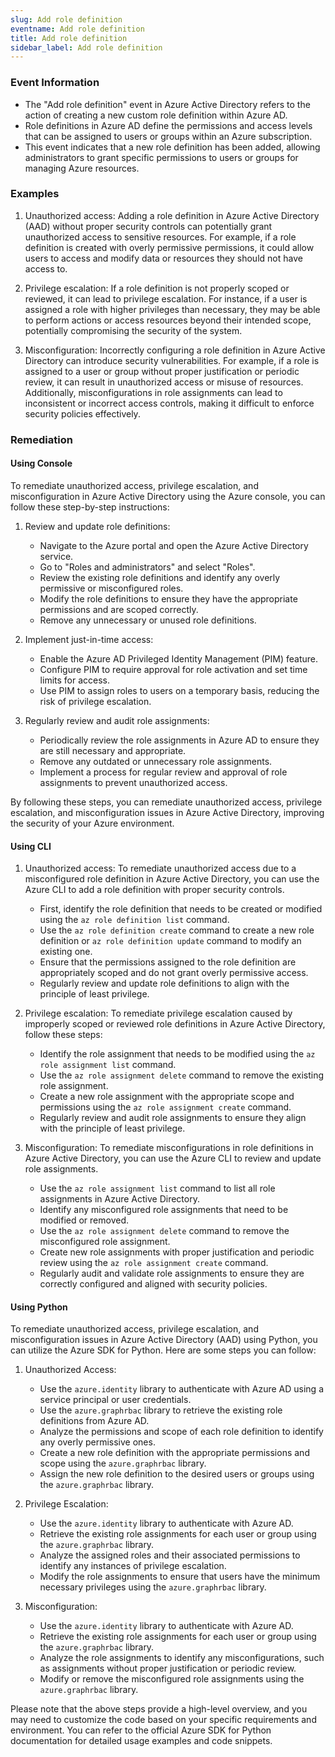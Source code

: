 ```yaml
--- 
slug: Add role definition
eventname: Add role definition
title: Add role definition
sidebar_label: Add role definition
---
```

                       
### Event Information

- The "Add role definition" event in Azure Active Directory refers to the action of creating a new custom role definition within Azure AD.
- Role definitions in Azure AD define the permissions and access levels that can be assigned to users or groups within an Azure subscription.
- This event indicates that a new role definition has been added, allowing administrators to grant specific permissions to users or groups for managing Azure resources.


### Examples

1. Unauthorized access: Adding a role definition in Azure Active Directory (AAD) without proper security controls can potentially grant unauthorized access to sensitive resources. For example, if a role definition is created with overly permissive permissions, it could allow users to access and modify data or resources they should not have access to.

2. Privilege escalation: If a role definition is not properly scoped or reviewed, it can lead to privilege escalation. For instance, if a user is assigned a role with higher privileges than necessary, they may be able to perform actions or access resources beyond their intended scope, potentially compromising the security of the system.

3. Misconfiguration: Incorrectly configuring a role definition in Azure Active Directory can introduce security vulnerabilities. For example, if a role is assigned to a user or group without proper justification or periodic review, it can result in unauthorized access or misuse of resources. Additionally, misconfigurations in role assignments can lead to inconsistent or incorrect access controls, making it difficult to enforce security policies effectively.

### Remediation

#### Using Console

To remediate unauthorized access, privilege escalation, and misconfiguration in Azure Active Directory using the Azure console, you can follow these step-by-step instructions:

1. Review and update role definitions:
   - Navigate to the Azure portal and open the Azure Active Directory service.
   - Go to "Roles and administrators" and select "Roles".
   - Review the existing role definitions and identify any overly permissive or misconfigured roles.
   - Modify the role definitions to ensure they have the appropriate permissions and are scoped correctly.
   - Remove any unnecessary or unused role definitions.

2. Implement just-in-time access:
   - Enable the Azure AD Privileged Identity Management (PIM) feature.
   - Configure PIM to require approval for role activation and set time limits for access.
   - Use PIM to assign roles to users on a temporary basis, reducing the risk of privilege escalation.

3. Regularly review and audit role assignments:
   - Periodically review the role assignments in Azure AD to ensure they are still necessary and appropriate.
   - Remove any outdated or unnecessary role assignments.
   - Implement a process for regular review and approval of role assignments to prevent unauthorized access.

By following these steps, you can remediate unauthorized access, privilege escalation, and misconfiguration issues in Azure Active Directory, improving the security of your Azure environment.

#### Using CLI

1. Unauthorized access: To remediate unauthorized access due to a misconfigured role definition in Azure Active Directory, you can use the Azure CLI to add a role definition with proper security controls. 

   - First, identify the role definition that needs to be created or modified using the `az role definition list` command.
   - Use the `az role definition create` command to create a new role definition or `az role definition update` command to modify an existing one.
   - Ensure that the permissions assigned to the role definition are appropriately scoped and do not grant overly permissive access.
   - Regularly review and update role definitions to align with the principle of least privilege.

2. Privilege escalation: To remediate privilege escalation caused by improperly scoped or reviewed role definitions in Azure Active Directory, follow these steps:

   - Identify the role assignment that needs to be modified using the `az role assignment list` command.
   - Use the `az role assignment delete` command to remove the existing role assignment.
   - Create a new role assignment with the appropriate scope and permissions using the `az role assignment create` command.
   - Regularly review and audit role assignments to ensure they align with the principle of least privilege.

3. Misconfiguration: To remediate misconfigurations in role definitions in Azure Active Directory, you can use the Azure CLI to review and update role assignments.

   - Use the `az role assignment list` command to list all role assignments in Azure Active Directory.
   - Identify any misconfigured role assignments that need to be modified or removed.
   - Use the `az role assignment delete` command to remove the misconfigured role assignment.
   - Create new role assignments with proper justification and periodic review using the `az role assignment create` command.
   - Regularly audit and validate role assignments to ensure they are correctly configured and aligned with security policies.

#### Using Python

To remediate unauthorized access, privilege escalation, and misconfiguration issues in Azure Active Directory (AAD) using Python, you can utilize the Azure SDK for Python. Here are some steps you can follow:

1. Unauthorized Access:
   - Use the `azure.identity` library to authenticate with Azure AD using a service principal or user credentials.
   - Use the `azure.graphrbac` library to retrieve the existing role definitions from Azure AD.
   - Analyze the permissions and scope of each role definition to identify any overly permissive ones.
   - Create a new role definition with the appropriate permissions and scope using the `azure.graphrbac` library.
   - Assign the new role definition to the desired users or groups using the `azure.graphrbac` library.

2. Privilege Escalation:
   - Use the `azure.identity` library to authenticate with Azure AD.
   - Retrieve the existing role assignments for each user or group using the `azure.graphrbac` library.
   - Analyze the assigned roles and their associated permissions to identify any instances of privilege escalation.
   - Modify the role assignments to ensure that users have the minimum necessary privileges using the `azure.graphrbac` library.

3. Misconfiguration:
   - Use the `azure.identity` library to authenticate with Azure AD.
   - Retrieve the existing role assignments for each user or group using the `azure.graphrbac` library.
   - Analyze the role assignments to identify any misconfigurations, such as assignments without proper justification or periodic review.
   - Modify or remove the misconfigured role assignments using the `azure.graphrbac` library.

Please note that the above steps provide a high-level overview, and you may need to customize the code based on your specific requirements and environment. You can refer to the official Azure SDK for Python documentation for detailed usage examples and code snippets.


 